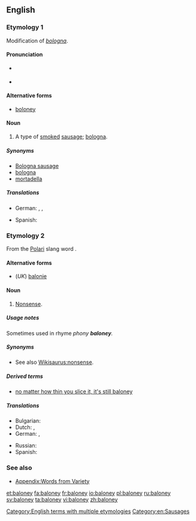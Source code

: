 ==English==

===Etymology 1===
Modification of ''[[bologna]]''.

====Pronunciation====
* {{a|UK}} {{IPA|/bəˈləʊni/}}
* {{rhymes|əʊni}}

====Alternative forms====
* [[boloney]]

====Noun====
{{en-noun}}

# {{countable}} A type of [[smoke]]d [[sausage]]; [[bologna]].

=====Synonyms=====
* [[Bologna sausage]]
* [[bologna]]
* [[mortadella]]

=====Translations=====
{{trans-top|type of smoked sausage}}
* German: {{t+|de|Fleischwurst|f}}, {{t+|de|Mortadella|f}}, {{t+|de|Lyoner|f}}
{{trans-mid}}
* Spanish: {{t+|es|mortadela|f}}
{{trans-bottom}}

===Etymology 2===
From the [[Polari]] slang word {{term|balonie}}.

====Alternative forms====
* (''UK'') [[balonie]]

====Noun====
{{en-noun|-}}

# {{context|uncountable|chiefly|US|slang}} [[nonsense|Nonsense]].

=====Usage notes=====
Sometimes used in rhyme ''phony '''baloney'''.''

=====Synonyms=====
* See also [[Wikisaurus:nonsense]].

=====Derived terms=====
* [[no matter how thin you slice it, it's still baloney]]

=====Translations=====
{{trans-top|nonsense}}
* Bulgarian: {{t+|bg|глупости|tr=glúposti}}
* Dutch: {{t+|nl|onzin|m}}, {{t+|nl|nonsens|m}}
* German: {{t+|de|Quatsch|m}}, {{t+|de|Käse|m}}
{{trans-mid}}
* Russian: {{t-|ru|колбасня|f}}
* Spanish: {{t-|es|chorrada|f}}
{{trans-bottom}}

===See also===
* [[Appendix:Words from Variety]]

[[Category:English terms with multiple etymologies]]
[[Category:en:Sausages]]

[[et:baloney]]
[[fa:baloney]]
[[fr:baloney]]
[[io:baloney]]
[[pl:baloney]]
[[ru:baloney]]
[[sv:baloney]]
[[ta:baloney]]
[[vi:baloney]]
[[zh:baloney]]